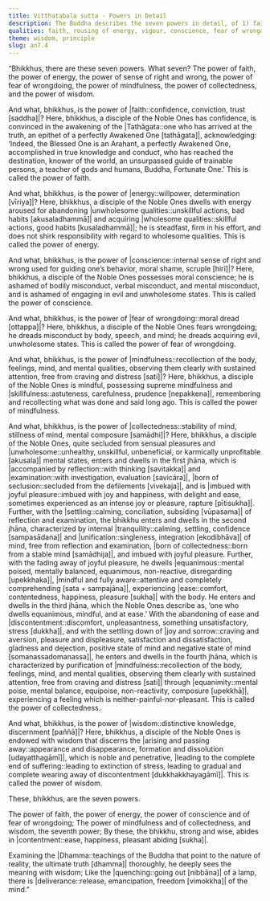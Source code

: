```yaml
---
title: Vitthatabala sutta - Powers in Detail
description: The Buddha describes the seven powers in detail, of 1) faith, 2) energy, 3) conscience, 4) fear of wrongdoing, 5) mindfulness, 6) collectedness, and 7) wisdom.
qualities: faith, rousing of energy, vigour, conscience, fear of wrongdoing, mindfulness, collectedness, wisdom
theme: wisdom, principle
slug: an7.4
---
```


“Bhikkhus, there are these seven powers. What seven? The power of faith, the power of energy, the power of sense of right and wrong, the power of fear of wrongdoing, the power of mindfulness, the power of collectedness, and the power of wisdom.

And what, bhikkhus, is the power of |faith::confidence, conviction, trust [saddha]|? Here, bhikkhus, a disciple of the Noble Ones has confidence, is convinced in the awakening of the |Tathāgata::one who has arrived at the truth, an epithet of a perfectly Awakened One [tathāgata]|, acknowledging: ‘Indeed, the Blessed One is an Arahant, a perfectly Awakened One, accomplished in true knowledge and conduct, who has reached the destination, knower of the world, an unsurpassed guide of trainable persons, a teacher of gods and humans, Buddha, Fortunate One.’ This is called the power of faith.

And what, bhikkhus, is the power of |energy::willpower, determination [vīriya]|? Here, bhikkhus, a disciple of the Noble Ones dwells with energy aroused for abandoning |unwholesome qualities::unskillful actions, bad habits [akusaladhammā]| and acquiring |wholesome qualities::skillful actions, good habits [kusaladhammā]|; he is steadfast, firm in his effort, and does not shirk responsibility with regard to wholesome qualities. This is called the power of energy.

And what, bhikkhus, is the power of |conscience::internal sense of right and wrong used for guiding one’s behavior, moral shame, scruple [hirī]|? Here, bhikkhus, a disciple of the Noble Ones possesses moral conscience; he is ashamed of bodily misconduct, verbal misconduct, and mental misconduct, and is ashamed of engaging in evil and unwholesome states. This is called the power of conscience.

And what, bhikkhus, is the power of |fear of wrongdoing::moral dread [ottappa]|? Here, bhikkhus, a disciple of the Noble Ones fears wrongdoing; he dreads misconduct by body, speech, and mind; he dreads acquiring evil, unwholesome states. This is called the power of fear of wrongdoing.

And what, bhikkhus, is the power of |mindfulness::recollection of the body, feelings, mind, and mental qualities, observing them clearly with sustained attention, free from craving and distress [sati]|? Here, bhikkhus, a disciple of the Noble Ones is mindful, possessing supreme mindfulness and |skillfulness::astuteness, carefulness, prudence [nepakkena]|, remembering and recollecting what was done and said long ago. This is called the power of mindfulness.

And what, bhikkhus, is the power of |collectedness::stability of mind, stillness of mind, mental composure [samādhi]|? Here, bhikkhus, a disciple of the Noble Ones, quite secluded from sensual pleasures and |unwholesome::unhealthy, unskillful, unbeneficial, or karmically unprofitable [akusala]| mental states, enters and dwells in the first jhāna, which is |accompanied by reflection::with thinking [savitakka]| and |examination::with investigation, evaluation [savicāra]|, |born of seclusion::secluded from the defilements [vivekaja]|, and is |imbued with joyful pleasure::imbued with joy and happiness, with delight and ease, sometimes experienced as an intense joy or pleasure, rapture [pītisukha]|. Further, with the |settling::calming, conciliation, subsiding [vūpasama]| of reflection and examination, the bhikkhu enters and dwells in the second jhāna, characterized by internal |tranquility::calming, settling, confidence [sampasādana]| and |unification::singleness, integration [ekodibhāva]| of mind, free from reflection and examination, |born of collectedness::born from a stable mind [samādhija]|, and imbued with joyful pleasure. Further, with the fading away of joyful pleasure, he dwells |equanimous::mental poised, mentally balanced, equanimous, non-reactive, disregarding [upekkhaka]|, |mindful and fully aware::attentive and completely comprehending [sata + sampajāna]|, experiencing |ease::comfort, contentedness, happiness, pleasure [sukha]| with the body. He enters and dwells in the third jhāna, which the Noble Ones describe as, ‘one who dwells equanimous, mindful, and at ease.’ With the abandoning of ease and |discontentment::discomfort, unpleasantness, something unsatisfactory, stress [dukkha]|, and with the settling down of |joy and sorrow::craving and aversion, pleasure and displeasure, satisfaction and dissatisfaction, gladness and dejection, positive state of mind and negative state of mind [somanassadomanassa]|, he enters and dwells in the fourth jhāna, which is characterized by purification of |mindfulness::recollection of the body, feelings, mind, and mental qualities, observing them clearly with sustained attention, free from craving and distress [sati]| through |equanimity::mental poise, mental balance, equipoise, non-reactivity, composure [upekkhā]|, experiencing a feeling which is neither-painful-nor-pleasant. This is called the power of collectedness.

And what, bhikkhus, is the power of |wisdom::distinctive knowledge, discernment [paññā]|? Here, bhikkhus, a disciple of the Noble Ones is endowed with wisdom that discerns the |arising and passing away::appearance and disappearance, formation and dissolution [udayatthagāmī]|, which is noble and penetrative, |leading to the complete end of suffering::leading to extinction of stress, leading to gradual and complete wearing away of discontentment [dukkhakkhayagāmī]|. This is called the power of wisdom.

These, bhikkhus, are the seven powers.

The power of faith, the power of energy,
the power of conscience and of fear of wrongdoing;
The power of mindfulness and of collectedness,
and wisdom, the seventh power;
By these, the bhikkhu, strong and wise,
abides in |contentment::ease, happiness, pleasant abiding [sukha]|.

Examining the |Dhamma::teachings of the Buddha that point to the nature of reality, the ultimate truth [dhamma]| thoroughly,
he deeply sees the meaning with wisdom;
Like the |quenching::going out [nibbāna]| of a lamp,
there is |deliverance::release, emancipation, freedom [vimokkha]| of the mind.”